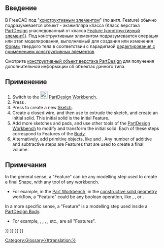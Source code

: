 <languages/>

<span id="Introduction"></span>
== Введение ==

В FreeCAD под "[[Feature/ru|конструктивным элементом]]" (по англ. Feature) обычно подразумевается объект - экземпляра класса {{incode|PartDesign::Feature}} (Класс верстака [[PartDesign_Workbench/ru|PartDesign]] унаследованный от класса [[PartDesign_Feature/ru|Feature (конструктивный элемент)]]). Под конструктивным элементом подразумевается операция или этап моделирования, выполняемый для создания или изменения [[Shape/ru|Формы]] твердого тела в соответствии с парадигмой [[feature_editing|редактирования с применением конструктивных элементов]].

Смотрите [[PartDesign_Feature/ru|конструктивный объект верстака PartDesign]] для получения дополнительной информации об объектах данного типа.

<span id="Usage"></span>
==Применение==

# Switch to the [[Image:Workbench_PartDesign.svg|24px]] [[PartDesign_Workbench|PartDesign Workbench]].
# Press {{Button|[[File:PartDesign_Body.svg|16px]] [[PartDesign_Body|PartDesign Body]]}}.
# Press {{Button|[[File:PartDesign_NewSketch.svg|16px]] [[PartDesign_NewSketch|PartDesign NewSketch]]}} to create a new [[Sketch|Sketch]].
# Create a closed wire, and then use {{Button|[[File:PartDesign_Pad.svg|16px]] [[PartDesign_Pad|PartDesign Pad]]}} to extrude the sketch, and create an initial solid. This initial solid is the initial Feature.
# Add more sketches and pads, and use other tools of the [[PartDesign_Workbench|PartDesign Workbench]] to modify and transform the initial solid. Each of these steps correspond to Features of the [[Body|Body]].
# Alternatively, add primitive objects, like {{Button|[[File:PartDesign_AdditiveBox.svg|16px]] [[PartDesign_AdditiveBox|PartDesign Additive box]]}} and {{Button|[[File:PartDesign_SubtractiveCylinder.svg|16px]] [[PartDesign_SubtractiveCylinder|PartDesign Subtractive cylinder]]}}. Any number of additive and subtractive steps are Features that are used to create a final volume.

<span id="Notes"></span>
== Примечания ==

In the general sense, a "Feature" can be any modelling step used to create a final [[Shape|Shape]], with any tool of any [[Workbenches|workbench]].
* For example, in the [[Part Workbench|Part Workbench]], in the [[constructive solid geometry|constructive solid geometry]] workflow, a "Feature" could be any boolean operation, like {{Button|[[File:Part_Fuse.svg|16px]] [[Part_Fuse|Part Fuse]]}}, {{Button|[[File:Part_Cut.svg|16px]] [[Part_Cut|Part Cut]]}}, or {{Button|[[File:Part_Common.svg|16px]] [[Part_Common|Part Common]]}}.

In a more specific sense, a "Feature" is a modelling step used inside a [[PartDesign_Body|PartDesign Body]].
* For example, {{Button|[[File:PartDesign_AdditiveCylinder.svg|16px]] [[PartDesign_AdditiveCylinder|PartDesign Additive cylinder]]}}, {{Button|[[File:PartDesign_AdditiveLoft.svg|16px]] [[PartDesign_AdditiveLoft|PartDesign Additive loft]]}}, {{Button|[[File:PartDesign_Pocket.svg|16px]] [[PartDesign_Pocket|PartDesign Pocket]]}}, {{Button|[[File:PartDesign_SubtractiveCone.svg|16px]] [[PartDesign_SubtractiveCone|PartDesign Subtractive cone]]}}, etc., are all "Features".

{{PartDesign Tools navi{{#translation:}}}}
{{Part Tools navi{{#translation:}}}}
{{Document objects navi{{#translation:}}}}
{{Userdocnavi{{#translation:}}}}
[[Category:Glossary{{#translation:}}]]